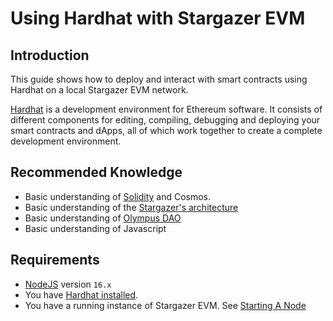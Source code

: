 # Using Hardhat with Stargazer EVM

## Introduction

This guide shows how to deploy and interact with smart contracts using Hardhat
on a local Stargazer EVM network.

[Hardhat](https://hardhat.org/) is a development environment for Ethereum software. It consists of different components for editing, compiling, debugging and deploying your smart contracts and dApps, all of which work together to create a complete development environment.

## Recommended Knowledge

- Basic understanding of [Solidity](https://docs.soliditylang.org) and Cosmos.
- Basic understanding of the [Stargazer's architecture]() 
- Basic understanding of [Olympus DAO](https://www.olympusdao.finance/)
- Basic understanding of Javascript

## Requirements

- [NodeJS](https://nodejs.org/en) version `16.x`
- You have [Hardhat installed](https://hardhat.org/hardhat-runner/docs/getting-started#installation).
- You have a running instance of Stargazer EVM. See [Starting A Node]()